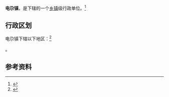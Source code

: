 {{中国乡级行政区|62/30/24/100/000}}

'''电尕镇'''，是{{PRC admin/fullname|62/30/24/100/000|3}}下辖的一个[[乡镇|乡镇]]级行政单位。<ref>{{PRC admin/ref sgc|{{PRC admin/parent|62/30/24/100/000}}}}</ref>

== 行政区划 ==

电尕镇下辖以下地区：<ref>{{PRC admin/ref sgc|62/30/24/100/000}}</ref>

{{PRC admin/children|62/30/24/100/000}}。

== 参考资料 ==

{{reflist}}

{{行政区划小作品}}
{{PRC admin/navcat|62/30/24/100/000}}